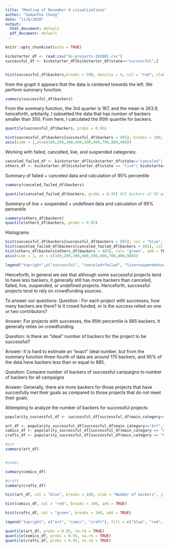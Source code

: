 ---
title: "Meeting of November 8 visualizations"
author: "Samantha Chung"
date: "11/8/2020"
output:
  html_document: default
  pdf_document: default
---

```{r setup, include=FALSE}
knitr::opts_chunk$set(echo = TRUE)
```

```{r chunk 1, cache = TRUE}
kickstarter_df <- read.csv("ks-projects-201801.csv")
successful_df <- kickstarter_df[kickstarter_df$state=="successful",]


hist(successful_df$backers,breaks = 500, density = 4, col = "red", xlab = "Number of backers", ylab = "Probability of backers in successful projects", main = "Number of backers in successful projects")

```

from the graph it appears that the data is centered towards the left. 
We perform summary function.

```{r chunk 2, cache = TRUE}
summary(successful_df$backers)
```

From the summary function, the 3rd quarter is 167, and the mean is 263.9, henceforth, arbitarily, I subsetted the data that has number of backers smaller than 300. From here, I calculated the 95th quantile for backers.

```{r chunk 3, cache = TRUE}
quantile(successful_df$backers, probs = 0.95)
```

```{r chunk 4.1, cache= TRUE}
hist(successful_df$backers[successful_df$backers < 885], breaks = 100, col = "blue", xlab = "number of backers", ylab = "frequency", main = "Successful projects with backers less than 300")
axis(side = 1,at=c(100,200,300,400,500,600,700,800,900))

```

Working with failed, cancelled, live, and suspended categories:

```{r chunk 4, cache = TRUE}
canceled_failed_df <- kickstarter_df[kickstarter_df$state=="canceled"| kickstarter_df$state=="failed",]
others_df <- kickstarter_df[kickstarter_df$state == "live"| kickstarter_df$state == "suspended"|kickstarter_df$state == "undefined",]

```

Summary of failed + canceled data and calculation of 95% percentile
```{r chunk 5, cache = TRUE}
summary(canceled_failed_df$backers)

quantile(canceled_failed_df$backers, probs = 0.95) #72 backers at 95 quantile
```

Summary of live + suspended + undefined data and calculation of 95% percentile

```{r chunk 6, cache = TRUE}
summary(others_df$backers)
quantile(others_df$backers, probs = 0.95)
```

Histograms 

```{r chunk 7, cache = TRUE}
hist(successful_df$backers[successful_df$backers < 885], col = "blue", breaks = 100, xlab = "number of backers", ylab = "Frequency", main = "histogram of backers for different states")
hist(canceled_failed_df$backers[canceled_failed_df$backers < 885], col = "orange", add = TRUE,  breaks = 100)
hist(others_df$backers[others_df$backers < 885], col= "green", add = TRUE,  breaks = 100)
axis(side = 1, at = c(100,200,300,400,500,600,700,800,900))

legend("topright",c("successful", "canceled+failed", "live+suspended+undefined"), fill = c("blue", "orange", "green"))
```

Henceforth, in general we see that although some successful projects tend to have less backers, it generally still has more backers than canceled, failed, live, suspended, or undefined projects. Henceforth, successful projects tend to rely on crowdfunding sources.

To answer our questions:
Question : For each project with successes, how many backers are there? Is it crowd funded, or is the success relied on one or two contributors?

Answer: For projects with successes, the 95th percentile is 885 backers. It generally relies on crowdfunding.

Question: Is there an “ideal” number of backers for the project to be successful?

Answer: It is hard to estimate an "exact" ideal number, but from the summary function three-fourth of data are around 170 backers, and 95% of the data have backers less than or equal to 885.

Question: Compare number of backers of successful campaigns to number of backers for all campaigns

Answer: Generally, there are more backers for those projects that have succesfully met their goals as compared to those projects that do not meet their goals.


Attempting to analyze the number of backers for successful projects

```{r chunk one, cache = TRUE}
popularity_successful_df <- successful_df[successful_df$main_category=="Art" | successful_df$main_category=="Comics"| successful_df$main_category=="Crafts",]

art_df <- popularity_successful_df[successful_df$main_category=="Art","backers"]
comics_df <- popularity_successful_df[successful_df$main_category == "Comics", "backers"]
crafts_df <- popularity_successful_df[successful_df$main_category == "Crafts", "backers"]

```

```{r chunk a, cache=TRUE}

#art
summary(art_df)


#comic

summary(comics_df)

#craft
summary(crafts_df)

```

```{r chunk hist, cache = TRUE}
hist(art_df, col = "blue", breaks = 100, xlab = "Number of backers", ylab = "Frequency", main = "histogram showing backers for arts, comics, and crafts")

hist(comics_df, col = "red", breaks = 100, add = TRUE)

hist(crafts_df, col = "green", breaks = 100, add = TRUE)

legend("topright", c("art", "comic", "craft"), fill = c("blue", "red", "green"))
```

```{r chunk R, cache = TRUE}
quantile(art_df, probs = 0.95, na.rm = TRUE)
quantile(comics_df, probs = 0.95, na.rm = TRUE)
quantile(crafts_df, probs = 0.95, na.rm = TRUE)
```

